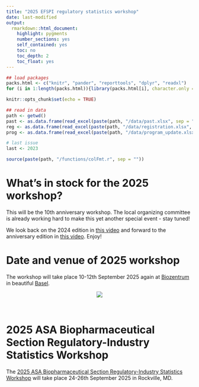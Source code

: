 ```yaml
---
title: "2025 EFSPI regulatory statistics workshop"
date: last-modified
output: 
  rmarkdown::html_document:
    highlight: pygments
    number_sections: yes
    self_contained: yes
    toc: no
    toc_depth: 2
    toc_float: yes
---
```


```r
## load packages
packs.html <- c("knitr", "pander", "reporttools", "dplyr", "readxl")
for (i in 1:length(packs.html)){library(packs.html[i], character.only = TRUE)}

knitr::opts_chunk$set(echo = TRUE)

## read in data
path <- getwd()
past <- as.data.frame(read_excel(paste(path, "/data/past.xlsx", sep = ""), col_types = NULL))
reg <- as.data.frame(read_excel(paste(path, "/data/registration.xlsx", sep = ""), col_types = NULL))
prog <- as.data.frame(read_excel(paste(path, "/data/program_update.xlsx", sep = ""), col_types = NULL))

# last issue 
last <- 2023

source(paste(path, "/functions/colFmt.r", sep = ""))
```

# What's in stock for the 2025 workshop?

<!-- - Not new is that we keep the **`r colFmt("registration fees at the same decent level")`**. This eventhough we extend the workshop by half a day, see next item. -->
This will be the 10th anniversary workshop. The local organizing committee is already working hard to make this yet another special event - stay tuned!

We look back on the 2024 edition in [this video](https://youtu.be/6sjAzRB_gi0) and forward to the anniversary edition in [this video](https://youtu.be/lTBOa1-UGr8). Enjoy!

# Date and venue of 2025 workshop

The workshop will take place 10-12th September 2025 again at [Biozentrum](https://www.biozentrum.unibas.ch/) in beautiful [Basel](https://www.basel.com/en). 

<center>![](biozentrum.jpg)</center>

<br>

<!-- `r paste("[Draft program (status: ", prog, ")](", past[past[, "Year"] == last + 1, "Program"], ")", sep = "")`. -->

<!-- `r paste("[Registration](", reg[reg[, "Year"] == last + 1, "Registration"], ")", sep = "")` -->

<!-- Members of [local organizing committee](local.html). -->

<!-- Members of [scientific committee](scicom.html). -->

<!-- # Call for short topics -->

<!-- Like previous years, it is possible to submit a short topic for discussion with a panel of regulators. Submit your proposal to the Chair, Helle Lynggaard, by sending an e-mail to hlyn@novonordisk.com. Deadline for submissions is 15th August 2024. -->

<!-- # Updates to this page and the draft program -->

<!-- See [here](updates.html). -->

# 2025 ASA Biopharmaceutical Section Regulatory-Industry Statistics Workshop 

The [2025 ASA Biopharmaceutical Section Regulatory-Industry Statistics Workshop](https://ww2.amstat.org/meetings/risw/2025/) will take place 24-26th September 2025 in Rockville, MD.

